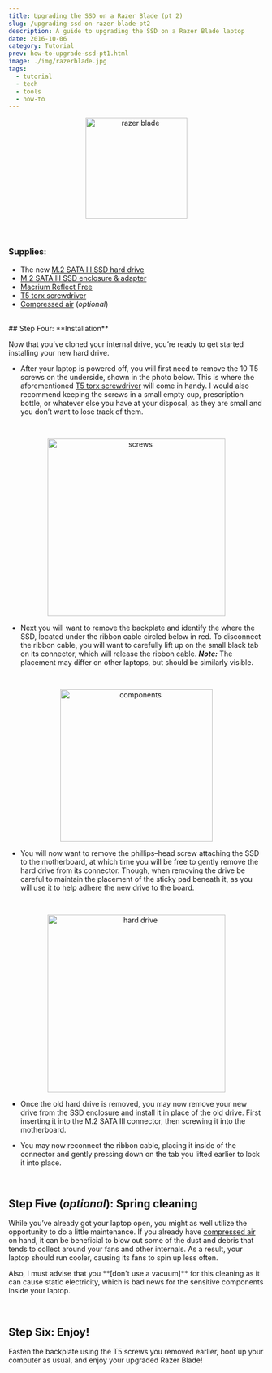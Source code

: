 ```yaml
---
title: Upgrading the SSD on a Razer Blade (pt 2)
slug: /upgrading-ssd-on-razer-blade-pt2
description: A guide to upgrading the SSD on a Razer Blade laptop
date: 2016-10-06
category: Tutorial
prev: how-to-upgrade-ssd-pt1.html
image: ./img/razerblade.jpg
tags:
  - tutorial
  - tech
  - tools
  - how-to
---
```


<p align="center">
  <img src="https://user-images.githubusercontent.com/16360374/59972376-9c0d2c80-9542-11e9-8e7b-05023caa5c78.jpg" height="200" alt="razer blade" title="Razer Blade"/>
</p>
<br/>

### Supplies:
 * The new [M.2 SATA III SSD hard drive]
 * [M.2 SATA III SSD enclosure & adapter]
 * [Macrium Reflect Free]
 * [T5 torx screwdriver]
 * [Compressed air] (*optional*)

<br/>
## Step Four: **Installation**

  Now that you&rsquo;ve cloned your internal drive, you&rsquo;re ready to get started installing your new hard drive.
<br/>

  * After your laptop is powered off, you will first need to remove the 10 T5 screws on the underside, shown in the photo below. This is where the aforementioned [T5 torx screwdriver] will come in handy. I would also recommend keeping the screws in a small empty cup, prescription bottle, or whatever else you have at your disposal, as they are small and you don&rsquo;t want to lose track of them.
  <br/>
  <p align="center">
    <img src="https://user-images.githubusercontent.com/16360374/59972384-cb239e00-9542-11e9-92ee-5c2ab47c53b8.jpg" height="350" alt="screws" title="Screws"/>
  </p>

  * Next you will want to remove the backplate and identify the where the SSD, located under the ribbon cable circled below in red. To disconnect the ribbon cable, you will want to carefully lift up on the small black tab on its connector, which will release the ribbon cable.
  ***Note:*** The placement may differ on other laptops, but should be similarly visible.
  <br/>
  <p align="center">
    <img src="https://cloud.githubusercontent.com/assets/16360374/20454874/f68ce730-ae00-11e6-80fb-c6522741915d.jpg" height="300" alt="components" title="Components"/>
  </p>

  * You will now want to remove the phillips&ndash;head screw attaching the SSD to the motherboard, at which time you will be free to gently remove the hard drive from its connector. Though, when removing the drive be careful to maintain the placement of the sticky pad beneath it, as you will use it to help adhere the new drive to the board.
  <br/>
  <p align="center">
  	<img src="https://user-images.githubusercontent.com/16360374/59972389-e9899980-9542-11e9-8496-b86fbf26de14.jpg" height="350" alt="hard drive" title="Hard drive"/>
  </p>

  * Once the old hard drive is removed, you may now remove your new drive from the SSD enclosure and install it in place of the old drive. First inserting it into the M.2 SATA III connector, then screwing it into the motherboard.

  * You may now reconnect the ribbon cable, placing it inside of the connector and gently pressing down on the tab you lifted earlier to lock it into place.

<br/>

## Step Five (*optional*): **Spring cleaning**

  While you&rsquo;ve already got your laptop open, you might as well utilize the opportunity to do a little maintenance. If you already have [compressed air] on hand, it can be beneficial to blow out some of the dust and debris that tends to collect around your fans and other internals. As a result, your laptop should run cooler, causing its fans to spin up less often.
  <br/>
  <p class="h-warning">Also, I must advise that you **[don't use a vacuum]** for this cleaning as it can cause static electricity, which is bad news for the sensitive components inside your laptop.</p>

<br/>

## Step Six: **Enjoy!**

  Fasten the backplate using the T5 screws you removed earlier, boot up your computer as usual, and enjoy your upgraded Razer Blade!

<br/>

<!--------------------------------- Links ------------------------------------->
[M.2 SATA III SSD hard drive]: https://www.amazon.com/Samsung-850-EVO-Internal-MZ-N5E500BW/dp/B00TGIW1XG/ref=sr_1_13?s=pc&ie=UTF8&qid=1479538259&sr=1-13&keywords=m.2+ssd+cable
[M.2 SATA III SSD enclosure & adapter]: https://www.amazon.com/gp/product/B00KQ4LNJC/ref=oh_aui_detailpage_o06_s00?ie=UTF8&psc=1
[T5 torx screwdriver]: https://www.amazon.com/gp/product/B01FAN2MLQ/ref=oh_aui_detailpage_o00_s00?ie=UTF8&psc=1
[Macrium Reflect Free]: http://www.macrium.com/reflectfree.aspx
[Compressed air]: https://www.amazon.com/Compressed-Professional-Blow-Off-Electronics/dp/B015UNJZAC/ref=sr_1_2?ie=UTF8&qid=1479548500&sr=8-2-spons&keywords=compressed+air&psc=1
[compressed air]: https://www.amazon.com/Compressed-Professional-Blow-Off-Electronics/dp/B015UNJZAC/ref=sr_1_2?ie=UTF8&qid=1479548500&sr=8-2-spons&keywords=compressed+air&psc=1
[do not use a vacuum]: https://www.youtube.com/watch?v=6_yxUVhHRM0
